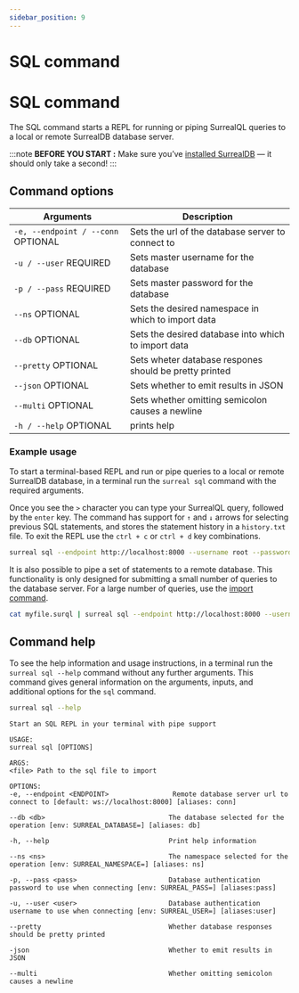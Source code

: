```yaml
---
sidebar_position: 9
---
```



# SQL command

# SQL command

The SQL command starts a REPL for running or piping SurrealQL queries to a local or remote SurrealDB database server.

:::note
__BEFORE YOU START :__ Make sure you’ve [installed SurrealDB](/docs/1.1.x/installation/overview/) — it should only take a second!
:::

## Command options

<table>
    <thead>
        <tr>
            <th colspan="2">Arguments</th>
            <th>Description</th>
        </tr>
    </thead>  
    <tbody>
        <tr>
            <td colspan="2">
                <code>-e, --endpoint / --conn</code>
                <l className='grey'>OPTIONAL</l>
            </td>
            <td>
            Sets the url of the database server to connect to
            </td>
        </tr>
        <tr>
            <td colspan="2">
                <code>-u / --user</code>
                <l className='yellow'>REQUIRED</l>
            </td>
            <td>
                Sets master username for the database
            </td>
        </tr>
        <tr>
            <td colspan="2">
                <code>-p / --pass</code>
                <l className='yellow'>REQUIRED</l>
            </td>
            <td>
                Sets master password for the database
            </td>
        </tr>
        <tr>
            <td colspan="2">
                <code>--ns</code>
                <l className='grey'>OPTIONAL</l>
            </td>
            <td>
                Sets the desired namespace in which to import data
            </td>
        </tr>
        <tr>
            <td colspan="2">
                <code>--db</code>
                <l className='grey'>OPTIONAL</l>
            </td>
            <td>
                Sets the desired database into which to import data
            </td>
        </tr>
        <tr>
            <td colspan="2">
                <code>--pretty</code>
                <l className='grey'>OPTIONAL</l>
            </td>
            <td>
                Sets wheter database respones should be pretty printed
            </td>
        </tr>
        <tr>
            <td colspan="2">
                <code>--json</code>
                <l className='grey'>OPTIONAL</l>
            </td>
            <td>
                Sets whether to emit results in JSON
            </td>
        </tr>
        <tr>
            <td colspan="2">
                <code>--multi</code>
                <l className='grey'>OPTIONAL</l>
            </td>
            <td>
                Sets whether omitting semicolon causes a newline 
            </td>
        </tr>
        <tr>
            <td colspan="2">
                <code>-h / --help</code>
                <l className='grey'>OPTIONAL</l>
            </td>
            <td>
                prints help
            </td>
        </tr>
    </tbody>
</table>

### Example usage

To start a terminal-based REPL and run or pipe queries to a local or remote SurrealDB database, in a terminal run the `surreal sql` command with the required arguments.

Once you see the `>` character you can type your SurrealQL query, followed by the `enter` key. The command has support for `↑` and `↓` arrows for selecting previous SQL statements, and stores the statement history in a `history.txt` file. To exit the REPL use the `ctrl + c` or `ctrl + d` key combinations.

```bash
surreal sql --endpoint http://localhost:8000 --username root --password root --namespace test --database test
```

It is also possible to pipe a set of statements to a remote database. This functionality is only designed for submitting a small number of queries to the database server. For a large number of queries, use the [import command](/docs/1.1.x/cli/import).

```bash
cat myfile.surql | surreal sql --endpoint http://localhost:8000 --username root --password root --namespace test --database test
```


## Command help
To see the help information and usage instructions, in a terminal run the `surreal sql --help` command without any further arguments. This command gives general information on the arguments, inputs, and additional options for the `sql` command.

```bash
surreal sql --help
```


```
Start an SQL REPL in your terminal with pipe support

USAGE:
surreal sql [OPTIONS]

ARGS:
<file> Path to the sql file to import

OPTIONS:
-e, --endpoint <ENDPOINT>                Remote database server url to connect to [default: ws://localhost:8000] [aliases: conn]

--db <db>                               The database selected for the operation [env: SURREAL_DATABASE=] [aliases: db]

-h, --help                              Print help information

--ns <ns>                               The namespace selected for the operation [env: SURREAL_NAMESPACE=] [aliases: ns]

-p, --pass <pass>                       Database authentication password to use when connecting [env: SURREAL_PASS=] [aliases:pass]

-u, --user <user>                       Database authentication username to use when connecting [env: SURREAL_USER=] [aliases:user]

--pretty                                Whether database responses should be pretty printed

-json                                   Whether to emit results in JSON

--multi                                 Whether omitting semicolon causes a newline
```